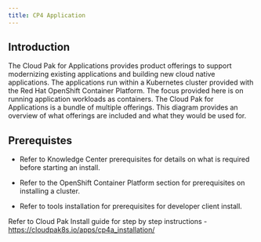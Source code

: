 ```yaml
---
title: CP4 Application
---
```



<PageDescription>

</PageDescription>

## Introduction

The Cloud Pak for Applications provides product offerings to support modernizing existing applications and building new cloud native applications. The applications run within a Kubernetes cluster provided with the Red Hat OpenShift Container Platform. The focus provided here is on running application workloads as containers. The Cloud Pak for Applications is a bundle of multiple offerings. This diagram provides an overview of what offerings are included and what they would be used for.

## Prerequistes

- Refer to Knowledge Center prerequisites for details on what is required before starting an install.

- Refer to the OpenShift Container Platform section for prerequisites on installing a cluster.

- Refer to tools installation for prerequisites for developer client install.

Refer to Cloud Pak Install guide for step by step instructions - https://cloudpak8s.io/apps/cp4a_installation/